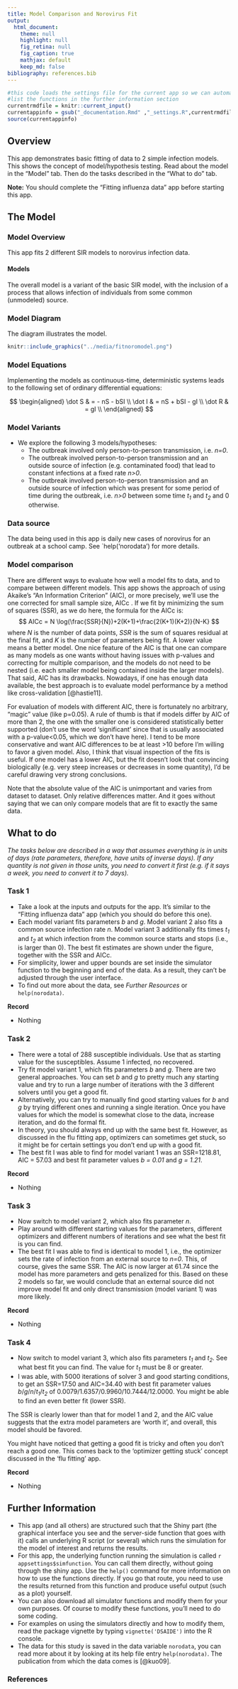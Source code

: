 ---
title: Model Comparison and Norovirus Fit
output:
  html_document:
    theme: null
    highlight: null
    fig_retina: null
    fig_caption: true
    mathjax: default 
    keep_md: false
bibliography: references.bib
---

```{r, echo = FALSE}
#this code loads the settings file for the current app so we can automatically 
#list the functions in the further information section
currentrmdfile = knitr::current_input() 
currentappinfo = gsub("_documentation.Rmd" ,"_settings.R",currentrmdfile)
source(currentappinfo)
```

## Overview {#shinytab1}
This app demonstrates basic fitting of data to 2 simple infection models. This shows the concept of model/hypothesis testing. Read about the model in the "Model" tab. Then do the tasks described in the "What to do" tab. 

__Note:__ You should complete the "Fitting influenza data" app before starting this app. 


## The Model {#shinytab2}

### Model Overview
This app fits 2 different SIR models to norovirus infection data.


#### Models

The overall model is a variant of the basic SIR model, with the inclusion of a process that allows infection of individuals from some common (unmodeled) source.

### Model Diagram
The diagram illustrates the model.

```{r twomodeldiagram,  fig.cap='Flow diagram for the model.',  echo=FALSE}
knitr::include_graphics("../media/fitnoromodel.png")
```



### Model Equations
Implementing the models as continuous-time, deterministic systems leads to the following set of ordinary differential equations: 

$$
\begin{aligned}
\dot S & =  - nS  - bSI \\
\dot I &  =  nS + bSI - gI \\
\dot R &  = gI \\
\end{aligned}
$$

### Model Variants
* We explore the following 3 models/hypotheses: 
  * The outbreak involved only person-to-person transmission, i.e. _n=0_.
  * The outbreak involved person-to-person transmission and an outside source of infection (e.g. contaminated food) that lead to constant infections at a fixed rate _n>0_.
  * The outbreak involved person-to-person transmission and an outside source of infection which was present for some period of time during the outbreak, i.e. _n>0_ between some time _t~1~_ and _t~2~_ and 0 otherwise.

### Data source
The data being used in this app is daily new cases of norovirus for an outbreak at a school camp. See `help('norodata') for more details.


### Model comparison 
There are different ways to evaluate how well a model fits to data, and to compare between different models. This app shows the approach of using Akaike's "An Information Criterion" (AIC), or more precisely, we'll use the one corrected for small sample size, AICc . If we fit by minimizing the sum of squares (SSR), as we do here, the formula for the AICc is:
$$
AICc = N \log(\frac{SSR}{N})+2(K+1)+\frac{2(K+1)(K+2)}{N-K}
$$
where _N_ is the number of data points, _SSR_ is the sum of squares residual at the final fit, and _K_ is the number of parameters being fit. A lower value means a better model. One nice feature of the AIC is that one can compare as many models as one wants without having issues with p-values and correcting for multiple comparison, and the models do not need to be nested (i.e. each smaller model being contained inside the larger models). That said, AIC has its drawbacks. Nowadays, if one has enough data available, the best approach is to evaluate model performance by a method like cross-validation [@hastie11].

For evaluation of models with different AIC, there is fortunately no arbitrary, "magic" value (like p=0.05). A rule of thumb is that if models differ by AIC of more than 2, the one with the smaller one is considered statistically better supported (don't use the word 'significant' since that is usually associated with a p-value<0.05, which we don't have here). I tend to be more conservative and want AIC differences to be at least >10 before I'm willing to favor a given model. Also, I think that visual inspection of the fits is useful. If one model has a lower AIC, but the fit doesn't look that convincing biologically (e.g. very steep increases or decreases in some quantity), I'd be careful drawing very strong conclusions.

Note that the absolute value of the AIC is unimportant and varies from dataset to dataset. Only relative differences matter. And it goes without saying that we can only compare models that are fit to exactly the same data.


## What to do {#shinytab3}

*The tasks below are described in a way that assumes everything is in units of days (rate parameters, therefore, have units of inverse days). If any quantity is not given in those units, you need to convert it first (e.g. if it says a week, you need to convert it to 7 days).*


### Task 1 
* Take a look at the inputs and outputs for the app. It's similar to the "Fitting influenza data" app (which you should do before this one).
* Each model variant fits parameters _b_ and _g_. Model variant 2 also fits a common source infection rate _n_. Model variant 3 additionally fits times _t~1~_ and _t~2~_ at which infection from the common source starts and stops (i.e., is larger than 0). The best fit estimates are shown under the figure, together with the SSR and AICc. 
* For simplicity, lower and upper bounds are set inside the simulator function to the beginning and end of the data. As a result, they can't be adjusted through the user interface.
* To find out more about the data, see _Further Resources_ or `help(norodata)`. 

**Record**

* Nothing

### Task 2 
* There were a total of 288 susceptible individuals. Use that as starting value for the susceptibles. Assume 1 infected, no recovered.
* Try fit model variant 1, which fits parameters  _b_ and _g_. There are two general approaches. You can set _b_ and _g_ to pretty much any starting value and try to run a large number of iterations with the 3 different solvers until you get a good fit.
* Alternatively, you can try to manually find good starting values for _b_ and _g_ by trying different ones and running a single iteration. Once you have values for which the model is somewhat close to the data, increase iteration, and do the formal fit.
* In theory, you should always end up with the same best fit. However, as discussed in the flu fitting app, optimizers can sometimes get stuck, so it might be for certain settings you don't end up with a good fit.
* The best fit I was able to find for model variant 1 was an SSR=1218.81, AIC = 57.03 and best fit parameter values _b = 0.01_ and _g = 1.21_.  

**Record**

* Nothing

### Task 3
* Now switch to model variant 2, which also fits parameter _n_.
* Play around with different starting values for the parameters, different optimizers and different numbers of iterations and see what the best fit is you can find.
* The best fit I was able to find is identical to model 1, i.e., the optimizer sets the rate of infection from an external source to _n=0_. This, of course, gives the same SSR. The AIC is now larger at 61.74 since the model has more parameters and gets penalized for this. Based on these 2 models so far, we would conclude that an external source did not improve model fit and only direct transmission (model variant 1) was more likely.

**Record**

* Nothing

### Task 4
* Now switch to model variant 3, which also fits parameters _t~1~_ and _t~2~_. See what best fit you can find. The value for _t~1~_ must be 8 or greater.    
* I was able, with 5000 iterations of solver 3 and good starting conditions, to get an SSR=17.50 and AIC=34.40  with best fit parameter values _b_/_g_/_n_/_t~1~_/_t~2~_ of 0.0079/1.6357/0.9960/10.7444/12.0000. You might be able to find an even better fit (lower SSR).

The SSR is clearly lower than that for model 1 and 2, and the AIC value suggests that the extra model parameters are 'worth it', and overall, this model should be favored.

You might have noticed that getting a good fit is tricky and often you don't reach a good one. This comes back to the 'optimizer getting stuck' concept discussed in the 'flu fitting' app.

**Record**

* Nothing

## Further Information {#shinytab4}
* This app (and all others) are structured such that the Shiny part (the graphical interface you see and the server-side function that goes with it) calls an underlying R script (or several) which runs the simulation for the model of interest and returns the results.
* For this app, the underlying function running the simulation is called ``r appsettings$simfunction``. You can call them directly, without going through the shiny app. Use the `help()` command for more information on how to use the functions directly. If you go that route, you need to use the results returned from this function and produce useful output (such as a plot) yourself. 
* You can also download all simulator functions and modify them for your own purposes.  Of course to modify these functions, you'll need to do some coding.
* For examples on using the simulators directly and how to modify them, read the package vignette by typing `vignette('DSAIDE')` into the R console.
* The data for this study is saved in the data variable `norodata`, you can read more about it by looking at its help file entry `help(norodata)`. The publication from which the data comes is [@kuo09].

### References


